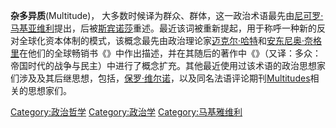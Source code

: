 {{Link style|time=2015-12-12T02:12:29+00:00}}
'''杂多异质'''(Multitude)， 大多数时候译为群众、群体，这一政治术语最先由[[尼可罗·马基亚维利|尼可罗·马基亚维利]]提出，后被[[巴鲁赫·斯宾诺莎|斯宾诺莎]]重述。最近该词被重新提起，用于称呼一种新的反对全球化资本体制的模式，该概念最先由政治理论家[[迈克尔·哈特|迈克尔·哈特]]和[[安东尼奥·奈格里|安东尼奥·奈格里]]在他们的全球畅销书《{{le|帝国 (书籍)|Empire (Hardt and Negri book)|帝国}}》中作出描述，并在其随后的著作中《{{le|大众：帝国时代的战争与民主|Multitude: War and Democracy in the Age of Empire}}》（又译：多众：帝国时代的战争与民主）中进行了概念扩充。其他最近使用过该术语的政治思想家们涉及{{le|自主论马克思主义|Autonomism}}及其后继思想，包括{{le|西尔维尔·洛特兰热|Sylvère Lotringer}}，[[保罗·维尔诺|保罗·维尔诺]]，以及同名法语评论期刊[[:en:Multitudes|Multitudes]]相关的思想家们。

{{Translation/Ref|en|Multitude}}

[[Category:政治哲学|Category:政治哲学]]
[[Category:政治学|Category:政治学]]
[[Category:马基雅维利|Category:马基雅维利]]